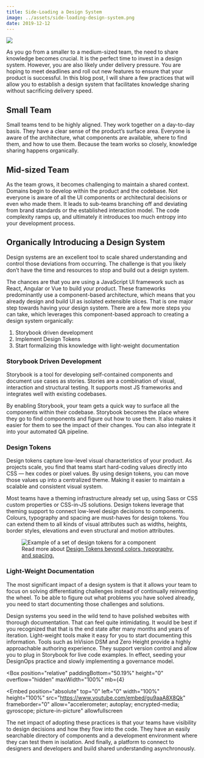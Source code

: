 ```yaml
---
title: Side-Loading a Design System
image: ../assets/side-loading-design-system.png
date: 2019-12-12
---
```


![](../assets/side-loading-design-system.png)

As you go from a smaller to a medium-sized team, the need to share knowledge becomes crucial. It is the perfect time to invest in a design system. However, you are also likely under delivery pressure. You are hoping to meet deadlines and roll out new features to ensure that your product is successful. In this blog post, I will share a few practices that will allow you to establish a design system that facilitates knowledge sharing without sacrificing delivery speed.

## Small Team

Small teams tend to be highly aligned. They work together on a day-to-day basis. They have a clear sense of the product’s surface area. Everyone is aware of the architecture, what components are available, where to find them, and how to use them. Because the team works so closely, knowledge sharing happens organically.

## Mid-sized Team

As the team grows, it becomes challenging to maintain a shared context. Domains begin to develop within the product and the codebase. Not everyone is aware of all the UI components or architectural decisions or even who made them. It leads to sub-teams branching off and deviating from brand standards or the established interaction model. The code complexity ramps up, and ultimately it introduces too much entropy into your development process.

## Organically Introducing a Design System

Design systems are an excellent tool to scale shared understanding and control those deviations from occurring. The challenge is that you likely don’t have the time and resources to stop and build out a design system.

The chances are that you are using a JavaScript UI framework such as React, Angular or Vue to build your product. These frameworks predominantly use a component-based architecture, which means that you already design and build UI as isolated extensible slices. That is one major step towards having your design system. There are a few more steps you can take, which leverages this component-based approach to creating a design system organically:

1. Storybook driven development
2. Implement Design Tokens
3. Start formalizing this knowledge with light-weight documentation

### Storybook Driven Development

Storybook is a tool for developing self-contained components and document use cases as stories. Stories are a combination of visual, interaction and structural testing. It supports most JS frameworks and integrates well with existing codebases.

By enabling Storybook, your team gets a quick way to surface all the components within their codebase. Storybook becomes the place where they go to find components and figure out how to use them. It also makes it easier for them to see the impact of their changes. You can also integrate it into your automated QA pipeline.

### Design Tokens

Design tokens capture low-level visual characteristics of your product. As projects scale, you find that teams start hard-coding values directly into CSS — hex codes or pixel values. By using design tokens, you can move those values up into a centralized theme. Making it easier to maintain a scalable and consistent visual system.

Most teams have a theming infrastructure already set up, using Sass or CSS custom properties or CSS-in-JS solutions. Design tokens leverage that theming support to connect low-level design decisions to components. Colours, typography and spacing are must-haves for design tokens. You can extend them to all kinds of visual attributes such as widths, heights, border styles, elevations and even structural and motion attributes.

<figure px="4">
  <img
    src="../assets/set-of-design-tokens.png"
    alt="Example of a set of design tokens for a component"
  />
  <figcaption>
    Read more about
    <a href="https://badootech.badoo.com/design-tokens-beyond-colors-typography-and-spacing-ad7c98f4f228">
      Design Tokens beyond colors, typography, and spacing.
    </a>
  </figcaption>
</figure>

### Light-Weight Documentation

The most significant impact of a design system is that it allows your team to focus on solving differentiating challenges instead of continually reinventing the wheel. To be able to figure out what problems you have solved already, you need to start documenting those challenges and solutions.

Design systems you seed in the wild tend to have polished websites with thorough documentation. That can feel quite intimidating. It would be best if you recognized that that is the end state after many months and years of iteration. Light-weight tools make it easy for you to start documenting this information. Tools such as InVision DSM and Zero Height provide a highly approachable authoring experience. They support version control and allow you to plug in Storybook for live code examples. In effect, seeding your DesignOps practice and slowly implementing a governance model.

<Box
  position="relative"
  paddingBottom="50.19%"
  height="0"
  overflow="hidden"
  maxWidth="100%"
  mb={4}
>
  <Embed
    position="absolute"
    top="0"
    left="0"
    width="100%"
    height="100%"
    src="https://www.youtube.com/embed/gu9aaA8X8Qk"
    frameborder="0"
    allow="accelerometer; autoplay; encrypted-media; gyroscope; picture-in-picture"
    allowfullscreen
  ></Embed>
</Box>

The net impact of adopting these practices is that your teams have visibility to design decisions and how they flow into the code. They have an easily searchable directory of components and a development environment where they can test them in isolation. And finally, a platform to connect to designers and developers and build shared understanding asynchronously.
